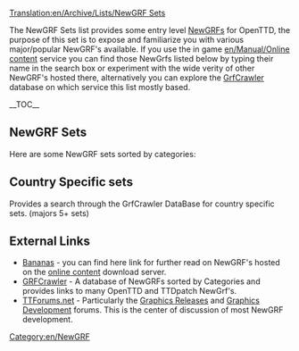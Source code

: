 [[Translation:en/Archive/Lists/NewGRF Sets]]

The NewGRF Sets list provides some entry level [[en/Manual/NewGRF|NewGRF]]s for OpenTTD, the purpose of this set is to expose and familiarize you with various major/popular NewGRF's available.
If you use the in game [[en/Manual/Online content]] service you can find those NewGrfs listed below by typing their name in the search box or experiment with the wide verity of other NewGRF's hosted there, alternatively you can explore the [http://grfcrawler.tt-forums.net/ GrfCrawler] database on which service this list mostly based.

{{en/Ambox|type=content
|image=en/UnderConstructionOrange.png
|text='''Work in process'''<br/>At the moment the list includes some NewGrfs as place holders, feel free to replace them with more educate entry level NewGrf's when, priority is for NewGRFS that available on [http://bananas.openttd.org/en/newgrf/ Bananas].
}}{{en/-}}

__TOC__

==NewGRF Sets==
Here are some NewGRF sets sorted by categories:

{{en/Archive/Lists/Newgrf|Title        = Vehicles
|Subtitle     = Everything which transports cargo for you
|Category     = 1
|Image        = en/Archive/Lists/Grfcrawler vehicles.png

|Name1        = [[en/Community/NewGRF/2cc TrainSet|2cc - Trains of the World]]
|Id1          = 27711001
|Description1 = The 2cc Set includes trains from all around the world, drawn in dual company colors.
|Image1       = en/Archive/Lists/2cc TrainSet logo 125px.png
|Homepage1    = http://users.tt-forums.net/2cc/index.html
|links1       = 

|Name2        = [[en/Community/NewGRF/Generic Road Vehicle and Tram Set|GRVTS eGRVTS - Generic Road Vehicle and Tram Set]] 
|Id2          = 52571201,52571201 
|Description2 = Includes road vehicles and trams for 1920 to 2050, support newGRF cargoes.<br>Extended version Includes additional vehicles for 1800 to 2075, with total of 218 Vehicles. 
|Image2       = en/Archive/Lists/EGRVTS 125px.png
|Homepage2    = http://www.tt-forums.net/viewtopic.php?f=26&t=33415
|links2       =
|revision2    = r13850

|Name3        = [[en/Community/NewGRF/Aviators Aircraft Set|(AV8) Aviators Aircraft]]
|Id3          = 44440A01,44440A03 
|Description3 = Include a large range of planes from early propeller aircraft in 1920 to 2050.<br> Utilising different graphics for taxiing, and takeoff and landing,includes landing and take off sounds. 
|Image3       = en/Archive/Lists/Av8 125px.png
|Homepage3    = http://www.pikkarail.com/ttdp/av8/index.htm
|links3       =

|Name4        = Very large ships or Fish
|Id4          = 425F0101,414E0101
|Description4 = [http://www.tt-forums.net/viewtopic.php?f=36&t=33030 Very large ships] - Modified parameters of the ships - they are much larger and appropriately more expensive.<br/>[http://tt-foundry.com/sets/FISH Fish] - River boats, lake ships and coasters in a range of attractive sizes from 15t to 1080t. Features lickable pixels in two company colours.
|Image4       = en/Archive/Lists/Fish 125ps.png
|Homepage4    = http://tt-foundry.com/sets/FISH
|links4       = 
}}

{{en/Archive/Lists/Newgrf|Title        = Stations
|Subtitle     = Train stations and airports
|Category     = 2
|Image        = en/Archive/Lists/Grfcrawler station.png


|Name1        = Industrial Stations
|Id1          = 4A430002 
|Description1 = Industrial stations with facilities to cover all cargos in the game. Features gradual loading cargo showing in platforms, animated sprites and non-track tiles.
|Image1       = en/Archive/Lists/Industrial Stations Renewal 125px.png
|Homepage1    = http://www.as-st.com/ttd/indstatstech/index.html 
|links1       = [www.tt-forums.net/viewtopic.php?f=26&t=27112&st=0&sk=t&sd=a Discussion]

|Name2        = City Stations
|Id2          = 52455400 
|Description2 = City stations for TTDPatch/OpenTTD (Nightlies). Part of the former Project Generic Stations.
|Image2       = en/Archive/Lists/City Stations 125px.png
|Homepage2    = http://www.tt-forums.net/viewtopic.php?t=21344
|links2       =

|Name3        = Suburban Stations
|Id3          = 52455300 
|Description3 = Suburban stations for TTDPatch/OpenTTD (Nightlies). Part of the former Project Generic Stations.
|Image3       = en/Archive/Lists/Suburban Stations 125px.png
|Homepage3    = http://www.tt-forums.net/viewtopic.php?t=21344
|links3       = 

|Name4        = Rural Stations
|Id4          = 5245200
|Description4 = Full compliment of station elements. Full-tile platforms, basic platforms, platforms, benches, shelters in a number of combinations, an overpass, and a passenger building.
|Image4       = en/Archive/Lists/Rural Stations 125px.png
|Homepage4    = http://www.tt-forums.net/viewtopic.php?t=21344
|links4       = 
}}

{{en/Archive/Lists/Newgrf|Title        = Town Buildings
|Subtitle     = NewGRF providing houses
|Category     = 3
|Image        = en/Archive/Lists/Grfcrawler townbuildings.png

|Name1        = Total Town Replacement Set version 3
|Id1          = 56430001 
|Description1 = A set to replace all original TTD town buildings or to be used as an addition to the original TTD town buildings.
Its contains some "special" buildings, ECS features, two road sets and more
|Image1       = en/Archive/Lists/Total Town Replacement Set version 3 125px.png
|Homepage1    = http://www.tt-forums.net/viewtopic.php?t=8878
|links1       =
}}

{{en/Archive/Lists/Newgrf|Title        = Industries / Cargoes
|Subtitle     = Industry sets and cargo modifications
|Category     = 4
|Image        = en/Archive/Lists/Grfcrawler industriescargo.png

|Name1        = [[en/Community/NewGRF/ECS Vectors|ECS Vectors]]
|Id1          = 4D656F9C,4D656F95,4D656F96,4D656F94,4D656F9A,4D656F97,4D656F91,4D656F9D 
|Description1 = Includes variety of new industries set you can choose from Machinery, Chemicals, Wood, Agricultural and Construction.
|Image1       = en/Archive/Lists/ECS Basics vector 125px.png
|Homepage1    = http://george.zernebok.net/newgrf/downloads.html
|links1       =

|Name2        = FIRS Industry Set
|Id2          = 
|Description2 = lots of raw materials to move and nice range of 'final' cargos including the ability to deliver both goods and food to towns in all climates.<br /> Features game progression as different eras will bring different industries with them, which will require you to evolve your transport routes over time and make for more interesting and challenging gameplay.
|Image2       = en/Archive/Lists/FIRS 125px.png
|Homepage2    = http://tt-foundry.com/sets/FIRS/schema/industries
|links2       = 
}}

{{en/Archive/Lists/Newgrf|Title        = Infrastructure
|Subtitle     = Infrastructure like road and rails
|Category     = 5
|Image        = en/Archive/Lists/Grfcrawler infrastructure.png

|Name1        = Total Bridge Renewal Set 
|Id1          = 74677462 
|Description1 = Add's many new bridges, with some updated originals.<br />Note: may not have compatibility with existing roadset or railset.
|Image1       = en/Archive/Lists/Total Bridge Renewal Set 125px.png
|Homepage1    = http://www.tt-forums.net/viewtopic.php?p=600577#p600577
|links1       =

|Name2        = Swedish Rails
|Id2          = 53455230
|Description2 = A fully snow aware rail set for normal and electrified rails
|Image2       = en/Archive/Lists/Swedish Rails 125px.png
|Homepage2    = http://dev.openttdcoop.org/projects/swedishrails/
|links2       = http://www.tt-forums.net/viewtopic.php?f=67&t=48876

|Name3        = Bigger Train Depots 
|Id3          = 19060801
|Description3 = If you thinking how the hell that 12 wagons long train fit in that tiny depot this addon is just for you.
|Image3       = en/Archive/Lists/Bigger Train Depots 125px.png
|Homepage3    = http://www.tt-forums.net/viewtopic.php?f=36&t=40577&start=0
|links3       =
}}

{{en/Archive/Lists/Newgrf|Title        = Landscape
|Subtitle     = Landscape altering NewGRF
|Category     = 7
|Image        = en/Archive/Lists/Grfcrawler landscape.png

|Name1        = Smooth Snow Transition
|Id1          = 54560103
|Description1 = Make in the arctic and temperate climate a smooth transition from grass to snow instead of three steps.
|Image1       = en/Archive/Lists/Smooth Snow Transition 125px.png
|Homepage1    = http://addi.tt-ms.de/
|links1       =

|Name2        = Full TTO Conversion
|Id2          = 4A5A0105
|Description2 = This will change TTD to TTO graphically. Also some extra files and an easter egg included.
|Image2       = en/Archive/Lists/Full TTO Conversion 125px.png
|Homepage2    = http://www.tt-forums.net/viewtopic.php?f=26&t=39317
|links2       =
}}

{{en/Archive/Lists/Newgrf|Title        = Other
|Subtitle     = Everything which doesn't fit another category
|Category     = 8
|Image        = en/Archive/Lists/Grfcrawler other.png

|Name1        = Toyland to Mars Conversion 
|Id1          = 4D656F54
|Description1 = Default Mars graphics is from Mars landscape for TTO
|Image1       = en/Archive/Lists/Toyland to Mars Conversion 125px.png
|Homepage1    = http://george.zernebok.net/
|links1       =

|Name2        = Manga Faces
|Id2          = 747C0000
|Description2 = GRF to replace the game's faces with manga-styled ones.
|Image2       = en/Archive/Lists/Manga Faces 125px.png
|Homepage2    = http://www.as-st.com/ttd/japan/index.html
|links2       =
}}

== Country Specific sets ==
Provides a search through the GrfCrawler DataBase for country specific sets. (majors 5+ sets) 
{{en/Navbox|navbar = off
|state  = off      

|name   = Country Specific sets 
|title  = Country Specific sets

|group1 = Major
|list1  = {{en/Nowrap begin}} [http://grfcrawler.tt-forums.net/index.php?do=search&q=UK UK]<!--
                 -->{{en/·w}} [http://grfcrawler.tt-forums.net/index.php?do=search&q=Dutch Dutch]<!-- 
                 -->{{en/·w}} [http://grfcrawler.tt-forums.net/index.php?do=search&q=Japan Japanese]<!--
                 -->{{en/·w}} [http://grfcrawler.tt-forums.net/index.php?do=search&q=americ USA]<!--   US 
                 -->{{en/·w}} [http://grfcrawler.tt-forums.net/index.php?do=search&q=Canad Canadian]{{en/Nowrap end}}

|group2 = Minor
|list2  = {{en/Nowrap begin}} [http://grfcrawler.tt-forums.net/index.php?do=search&q=Serb Serbian]<!--
                 -->{{en/·w}} [http://grfcrawler.tt-forums.net/index.php?do=search&q=Finland Finnish]<!--
                 -->{{en/·w}} [http://grfcrawler.tt-forums.net/index.php?do=search&q=Lithuan Lithuanian]<!--
                 -->{{en/·w}} [http://grfcrawler.tt-forums.net/index.php?do=search&q=Norweg Norwegian]<!--
                 -->{{en/·w}} [http://grfcrawler.tt-forums.net/index.php?do=search&q=Swed Swedish]<!--
                 -->{{en/·w}} [http://grfcrawler.tt-forums.net/index.php?do=search&q=Russi Russian]<!--  USSR
                 -->{{en/·w}} [http://grfcrawler.tt-forums.net/index.php?do=search&q=Austral Australian]{{en/Nowrap end}}
}}
</onlyinclude>


==External Links==

*[http://bananas.openttd.org/en/newgrf/ Bananas] - you can find here link for further read on NewGRF's hosted on the [[en/Manual/Online content|online content]] download server.
*[http://grfcrawler.tt-forums.net/ GRFCrawler] - A database of NewGRFs sorted by Categories and provides links to many OpenTTD and TTDpatch NewGrf's.
*[http://www.tt-forums.net/index.php TTForums.net] - Particularly the [http://www.tt-forums.net/viewforum.php?f=67 Graphics Releases] and [http://www.tt-forums.net/viewforum.php?f=26 Graphics Development] forums. This is the center of discussion of most NewGRF development.





[[Category:en/NewGRF]]